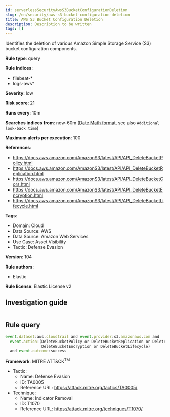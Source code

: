 ```yaml
---
id: serverlessSecurityAwsS3BucketConfigurationDeletion
slug: /en/security/aws-s3-bucket-configuration-deletion
title: AWS S3 Bucket Configuration Deletion
description: Description to be written
tags: []
---
```


<div id="aws-s3-bucket-configuration-deletion"></div>

Identifies the deletion of various Amazon Simple Storage Service (S3) bucket configuration components.

**Rule type**: query

**Rule indices**: 

* filebeat-*
* logs-aws*

**Severity**: low

**Risk score**: 21

**Runs every**: 10m

**Searches indices from**: now-60m ([Date Math format](((ref))/common-options.html#date-math), see also <DocLink id="serverlessSecurityRulesUiCreate" section="set-the-rules-schedule">`Additional look-back time`</DocLink>)

**Maximum alerts per execution**: 100

**References**: 

* https://docs.aws.amazon.com/AmazonS3/latest/API/API_DeleteBucketPolicy.html
* https://docs.aws.amazon.com/AmazonS3/latest/API/API_DeleteBucketReplication.html
* https://docs.aws.amazon.com/AmazonS3/latest/API/API_DeleteBucketCors.html
* https://docs.aws.amazon.com/AmazonS3/latest/API/API_DeleteBucketEncryption.html
* https://docs.aws.amazon.com/AmazonS3/latest/API/API_DeleteBucketLifecycle.html

**Tags**: 

* Domain: Cloud
* Data Source: AWS
* Data Source: Amazon Web Services
* Use Case: Asset Visibility
* Tactic: Defense Evasion

**Version**: 104

**Rule authors**: 

* Elastic

**Rule license**: Elastic License v2

## Investigation guide

```markdown

```

## Rule query

```js
event.dataset:aws.cloudtrail and event.provider:s3.amazonaws.com and
  event.action:(DeleteBucketPolicy or DeleteBucketReplication or DeleteBucketCors or
                DeleteBucketEncryption or DeleteBucketLifecycle)
  and event.outcome:success

```

**Framework**: MITRE ATT&CK<sup>TM</sup>

* Tactic:
    * Name: Defense Evasion
    * ID: TA0005
    * Reference URL: https://attack.mitre.org/tactics/TA0005/
* Technique:
    * Name: Indicator Removal
    * ID: T1070
    * Reference URL: https://attack.mitre.org/techniques/T1070/


